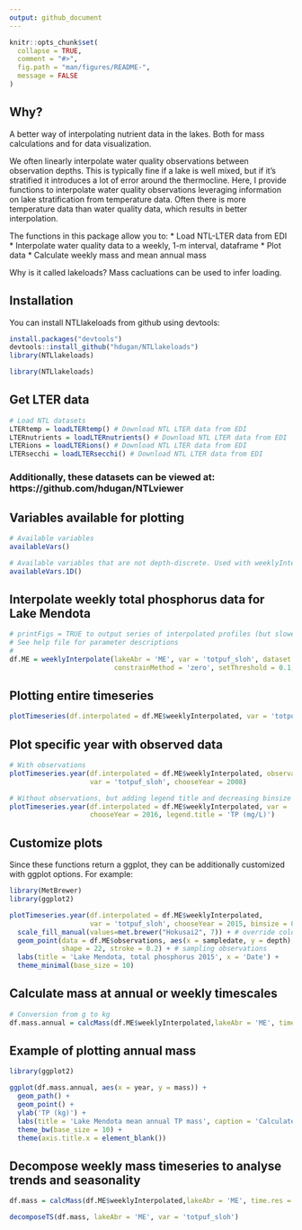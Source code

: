 ```yaml
---
output: github_document
---
```


<!-- README.md is generated from README.Rmd. Please edit that file -->

```r
knitr::opts_chunk$set(
  collapse = TRUE,
  comment = "#>",
  fig.path = "man/figures/README-",
  message = FALSE
)
```

## Why?
A better way of interpolating nutrient data in the lakes. Both for mass calculations and for data visualization. 

We often linearly interpolate water quality observations between observation depths. This is typically fine if a lake is well mixed, but if it's stratified it introduces a lot of error around the thermocline. Here, I provide functions to interpolate water quality observations leveraging information on lake stratification from temperature data. Often there is more temperature data than water quality data, which results in better interpolation. 

The functions in this package allow you to:
* Load NTL-LTER data from EDI
* Interpolate water quality data to a weekly, 1-m interval, dataframe
* Plot data
* Calculate weekly mass and mean annual mass

Why is it called lakeloads? Mass cacluations can be used to infer loading. 

## Installation
You can install NTLlakeloads from github using devtools:

```r
install.packages("devtools")
devtools::install_github("hdugan/NTLlakeloads")
library(NTLlakeloads)
```

```r
library(NTLlakeloads)
```

## Get LTER data
```r
# Load NTL datasets
LTERtemp = loadLTERtemp() # Download NTL LTER data from EDI
LTERnutrients = loadLTERnutrients() # Download NTL LTER data from EDI
LTERions = loadLTERions() # Download NTL LTER data from EDI
LTERsecchi = loadLTERsecchi() # Download NTL LTER data from EDI
```

### Additionally, these datasets can be viewed at: https://github.com/hdugan/NTLviewer

## Variables available for plotting
```r
# Available variables
availableVars()

# Available variables that are not depth-discrete. Used with weeklyInterpolate.1D.
availableVars.1D()
```

## Interpolate weekly total phosphorus data for Lake Mendota
```r
# printFigs = TRUE to output series of interpolated profiles (but slower)
# See help file for parameter descriptions
# 
df.ME = weeklyInterpolate(lakeAbr = 'ME', var = 'totpuf_sloh', dataset = LTERnutrients, maxdepth = 24, 
                          constrainMethod = 'zero', setThreshold = 0.1, printFigs = F)
```

## Plotting entire timeseries 
```r
plotTimeseries(df.interpolated = df.ME$weeklyInterpolated, var = 'totpuf_sloh')
```

## Plot specific year with observed data
```r
# With observations
plotTimeseries.year(df.interpolated = df.ME$weeklyInterpolated, observations = df.ME$observations,  
                    var = 'totpuf_sloh', chooseYear = 2008)

# Without observations, but adding legend title and decreasing binsize 
plotTimeseries.year(df.interpolated = df.ME$weeklyInterpolated, var = 'totpuf_sloh', binsize = 0.06,
                    chooseYear = 2016, legend.title = 'TP (mg/L)')
```

## Customize plots
Since these functions return a ggplot, they can be additionally customized with ggplot options. For example: 

```r
library(MetBrewer)
library(ggplot2)

plotTimeseries.year(df.interpolated = df.ME$weeklyInterpolated,
                    var = 'totpuf_sloh', chooseYear = 2015, binsize = 0.1, legend.title = 'TP (mg/L)') +
  scale_fill_manual(values=met.brewer("Hokusai2", 7)) + # override color default
  geom_point(data = df.ME$observations, aes(x = sampledate, y = depth), size = 1, fill = 'gold', 
             shape = 22, stroke = 0.2) + # sampling observations
  labs(title = 'Lake Mendota, total phosphorus 2015', x = 'Date') +
  theme_minimal(base_size = 10)
```

## Calculate mass at annual or weekly timescales
```r
# Conversion from g to kg
df.mass.annual = calcMass(df.ME$weeklyInterpolated,lakeAbr = 'ME', time.res = 'annual', conversion = 1e3)
```

## Example of plotting annual mass 
```r
library(ggplot2)

ggplot(df.mass.annual, aes(x = year, y = mass)) +
  geom_path() +
  geom_point() +
  ylab('TP (kg)') +
  labs(title = 'Lake Mendota mean annual TP mass', caption = 'Calculated from NTLlakeloads') +  
  theme_bw(base_size = 10) +
  theme(axis.title.x = element_blank())
```

## Decompose weekly mass timeseries to analyse trends and seasonality
```r
df.mass = calcMass(df.ME$weeklyInterpolated,lakeAbr = 'ME', time.res = 'weekly', conversion = 1e3)

decomposeTS(df.mass, lakeAbr = 'ME', var = 'totpuf_sloh')
```
